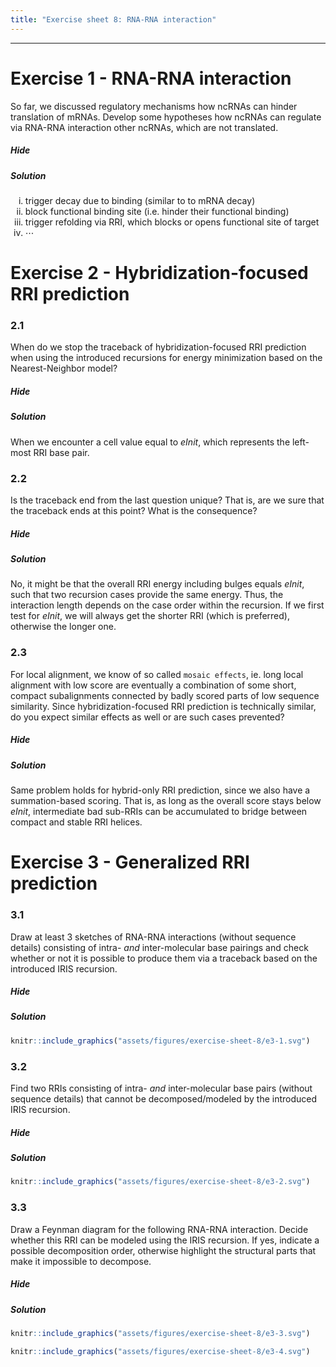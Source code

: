 ```yaml
---
title: "Exercise sheet 8: RNA-RNA interaction"
---
```


---------------------------------

# Exercise 1 - RNA-RNA interaction

<!--- --------------------------------- -->

::: {.question data-latex=""}

So far, we discussed regulatory mechanisms how ncRNAs can hinder
translation of mRNAs. Develop some hypotheses how ncRNAs can regulate via RNA-RNA
interaction other ncRNAs, which are not translated.

:::

#### {.tabset}

##### Hide

##### Solution

::: {.answer data-latex=""}

i. trigger decay due to binding (similar to to mRNA decay)
ii. block functional binding site (i.e. hinder their functional binding)
iii. trigger refolding via RRI, which blocks or opens functional site of target
iv. $\cdots$

:::

#### {-}

<!--- --------------------------------- -->

# Exercise 2 - Hybridization-focused RRI prediction

<!--- --------------------------------- -->

### 2.1

::: {.question data-latex=""}

When do we stop the traceback of hybridization-focused RRI prediction when using the introduced recursions for energy minimization based on the Nearest-Neighbor model?

:::

#### {.tabset}

##### Hide

##### Solution

::: {.answer data-latex=""}

When we encounter a cell value equal to $eInit$, which represents the left-most RRI base pair.

:::

#### {-}

<!--- --------------------------------- -->

### 2.2

::: {.question data-latex=""}

Is the traceback end from the last question unique? That is, are we sure that the traceback ends at this point? What is the consequence?

:::

#### {.tabset}

##### Hide

##### Solution

::: {.answer data-latex=""}

No, it might be that the overall RRI energy including bulges equals $eInit$, such that two recursion cases provide the same energy.
Thus, the interaction length depends on the case order within the recursion.
If we first test for $eInit$, we will always get the shorter RRI (which is preferred), otherwise the longer one.

:::

#### {-}

<!--- --------------------------------- -->

### 2.3

::: {.question data-latex=""}

For local alignment, we know of so called `mosaic effects`, ie. long local alignment with low score are eventually a combination of some short,
compact subalignments connected by badly scored parts of low sequence similarity.
Since hybridization-focused RRI prediction is technically similar, do you expect similar effects as well or are such cases prevented?

:::

#### {.tabset}

##### Hide

##### Solution

::: {.answer data-latex=""}

Same problem holds for hybrid-only RRI prediction, since we also have a summation-based scoring.
That is, as long as the overall score stays below $eInit$, intermediate bad sub-RRIs can be accumulated to bridge between compact and stable RRI helices.

:::

#### {-}

<!--- --------------------------------- -->

# Exercise 3 - Generalized RRI prediction

<!--- --------------------------------- -->

### 3.1

::: {.question data-latex=""}

Draw at least 3 sketches of RNA-RNA interactions (without sequence details) consisting of intra- *and* inter-molecular base pairings
and check whether or not it is possible to produce them via a traceback based on the introduced IRIS recursion.

:::

#### {.tabset}

##### Hide

##### Solution

::: {.answer data-latex=""}

```r
knitr::include_graphics("assets/figures/exercise-sheet-8/e3-1.svg")
```

:::

#### {-}

<!--- --------------------------------- -->

### 3.2

::: {.question data-latex=""}

Find two RRIs consisting of intra- *and* inter-molecular base pairs (without sequence details) that cannot be decomposed/modeled by the introduced IRIS recursion.

:::

#### {.tabset}

##### Hide

##### Solution

::: {.answer data-latex=""}

```r
knitr::include_graphics("assets/figures/exercise-sheet-8/e3-2.svg")
```

:::

#### {-}

<!--- --------------------------------- -->

### 3.3

::: {.question data-latex=""}

Draw a Feynman diagram for the following RNA-RNA interaction. Decide whether this RRI can be modeled using the IRIS recursion.
If yes, indicate a possible decomposition order, otherwise highlight the structural parts that make it impossible to decompose.

:::

#### {.tabset}

##### Hide

##### Solution

::: {.answer data-latex=""}

```r
knitr::include_graphics("assets/figures/exercise-sheet-8/e3-3.svg")
```

```r
knitr::include_graphics("assets/figures/exercise-sheet-8/e3-4.svg")
```


:::

#### {-}

<!--- --------------------------------- -->

